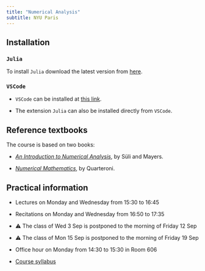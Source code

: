 ```yaml
---
title: "Numerical Analysis"
subtitle: NYU Paris
---
```


## Installation

### `Julia`

To install `Julia` download the latest version from [here](https://julialang.org/downloads).

### `VSCode`

- `VSCode` can be installed at [this link](https://code.visualstudio.com/).

- The extension `Julia` can also be installed directly from `VSCode`.

## Reference textbooks

The course is based on two books:

- [*An Introduction to Numerical Analysis*](https://www.cambridge.org/fr/universitypress/subjects/mathematics/numerical-analysis/introduction-numerical-analysis-1?format=AR&isbn=9780521007948gt), by Süli and Mayers.

- [*Numerical Mathematics*](https://link.springer.com/book/10.1007/978-0-387-22750-4), by Quarteroni.

## Practical information

- Lectures on Monday and Wednesday from 15:30 to 16:45

- Recitations on Monday and Wednesday from 16:50 to 17:35

- ⚠️ The class of Wed 3 Sep is postponed to the morning of Friday 12 Sep

- ⚠️ The class of Mon 15 Sep is postponed to the morning of Friday 19 Sep

- Office hour on Monday from 14:30 to 15:30 in Room 606

- [Course syllabus](misc/Numerical_analysis_syllabus.odt)
